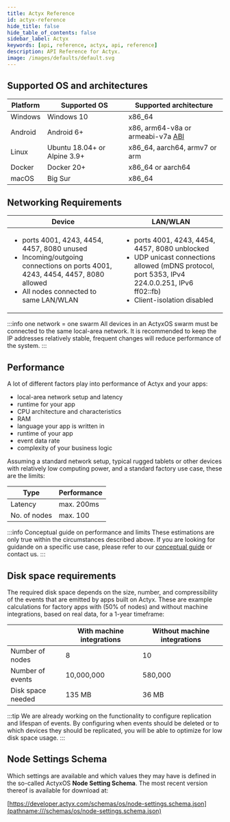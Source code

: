 ```yaml
---
title: Actyx Reference
id: actyx-reference
hide_title: false
hide_table_of_contents: false
sidebar_label: Actyx
keywords: [api, reference, actyx, api, reference]
description: API Reference for Actyx.
image: /images/defaults/default.svg
---
```



## Supported OS and architectures


|Platform|Supported OS|Supported architecture|
|--------|------------|----------------------|
|Windows|Windows 10|x86_64|
|Android|Android 6+|x86, arm64-v8a or armeabi-v7a [ABI](https://developer.android.com/ndk/guides/abis.html#sa)|
|Linux|Ubuntu 18.04+ or Alpine 3.9+|x86_64, aarch64, armv7 or arm|
|Docker|Docker 20+|x86_64 or aarch64|
|macOS|Big Sur|x86_64|


## Networking Requirements

|Device|LAN/WLAN|
|------|--------|
| <ul><li>ports 4001, 4243, 4454, 4457, 8080 unused</li><li>Incoming/outgoing connections on ports 4001, 4243, 4454, 4457, 8080 allowed</li><li>All nodes connected to same LAN/WLAN</li></ul>| <ul><li>ports 4001, 4243, 4454, 4457, 8080 unblocked</li><li>UDP unicast connections allowed (mDNS protocol, port 5353, IPv4 224.0.0.251, IPv6 ff02::fb)</li><li>Client-isolation disabled</li></ul>|

:::info one network = one swarm
All devices in an ActyxOS swarm must be connected to the same local-area network. It is recommended to keep the IP addresses relatively stable, frequent changes will reduce performance of the system.
:::

## Performance

A lot of different factors play into performance of Actyx and your apps:

- local-area network setup and latency
- runtime for your app
- CPU architecture and characteristics
- RAM
- language your app is written in
- runtime of your app
- event data rate
- complexity of your business logic

Assuming a standard network setup, typical rugged tablets or other devices with relatively low computing power, and a standard factory use case, these are the limits:

|Type|Performance|
|----|-----|
|Latency|max. 200ms|
|No. of nodes|max. 100|

:::info Conceptual guide on performance and limits
These estimations are only true within the circumstances described above. If you are looking for guidande on a specific use case, please refer to our [conceptual guide](../conceptual/performance-and-limits) or contact us.
:::

## Disk space requirements

The required disk space depends on the size, number, and compressibility of the events that are emitted by apps built on Actyx.
These are example calculations for factory apps with (50% of nodes) and without machine integrations, based on real data, for a 1-year timeframe:

| |With machine integrations|Without machine integrations|
|-|-------------------------|---------------------------|
|Number of nodes|8|10|
|Number of events|10,000,000|580,000|
|Disk space needed|135 MB| 36 MB|

:::tip
We are already working on the functionality to configure replication and lifespan of events.
By configuring when events should be deleted or to which devices they should be replicated, you will be able to optimize for low disk space usage.
:::

## Node Settings Schema

Which settings are available and which values they may have is defined in the so-called ActyxOS **Node Setting Schema**.
The most recent version thereof is available for download at:

[https://developer.actyx.com/schemas/os/node-settings.schema.json](pathname:///schemas/os/node-settings.schema.json)
